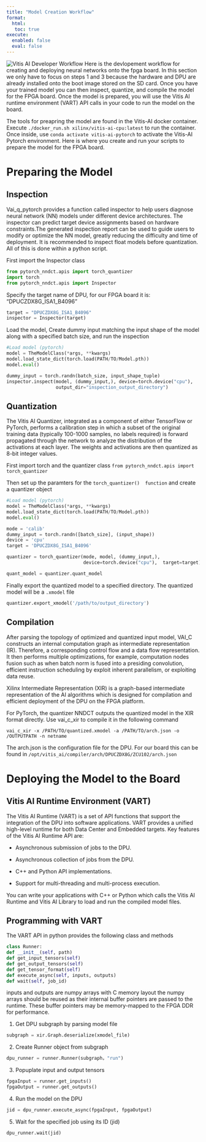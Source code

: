 ---
title: "Model Creation Workflow"
format: 
  html: 
   toc: true
execute:
  enabled: false
  eval: false
---

![Vitis AI Developer Workflow](res/vitis_ai_workflow.png)
Here is the devlopement workflow for creating and deploying neural networks onto the fpga board. In this section we only have to focus on steps 1 and 3 because the hardware and DPU are already installed onto the boot image stored on the SD card. Once you have your trained model you can then inspect, quantize, and compile the model for the FPGA board. Once the model is prepared, you will use the Vitis AI runtime environment (VART) API calls in your code to run the model on the board.

The tools for preapring the model are found in the Vitis-AI docker container. Execute `./docker_run.sh xilinx/vitis-ai-cpu:latest` to run the container. Once inside, use `conda activate vitis-ai-pytorch` to activate the Vitis-AI Pytorch environment. Here is where you create and run your scripts to prepare the model for the FPGA board.

# Preparing the Model

## Inspection
Vai_q_pytorch provides a function called inspector to help users diagnose neural network (NN) models under different device architectures. The inspector can predict target device assignments based on hardware constraints.The generated inspection report can be used to guide users to modify or optimize the NN model, greatly reducing the difficulty and time of deployment. It is recommended to inspect float models before quantization. All of this is done within a python script.

First import the Inspector class

```{python}
from pytorch_nndct.apis import torch_quantizer
import torch
from pytorch_nndct.apis import Inspector
```


Specify the target name of DPU, for our FPGA board it is: "DPUCZDX8G_ISA1_B4096"

``` {python}
target = "DPUCZDX8G_ISA1_B4096"
inspector = Inspector(target)
```

Load the model, Create dummy input matching the input shape of the model along with a specified batch size, and run the inspection

``` {python}
#Load model (pytorch)
model = TheModelClass(*args, **kwargs)
model.load_state_dict(torch.load(PATH/TO/Model.pth))
model.eval()

dummy_input = torch.randn(batch_size, input_shape_tuple)
inspector.inspect(model, (dummy_input,), device=torch.device("cpu"),
                  output_dir="inspection_output_directory")

```



## Quantization
The Vitis AI Quantizer, integrated as a component of either TensorFlow or PyTorch, performs a calibration step in which a subset of the original training data (typically 100-1000 samples, no labels required) is forward propagated through the network to analyze the distribution of the activations at each layer. The weights and activations are then quantized as 8-bit integer values.

First import torch and the quantizer class
```from pytorch_nndct.apis import torch_quantizer```


Then set up the paramters for the ``` torch_quantizer()  function ``` and create a quantizer object

```{python}
#Load model (pytorch)
model = TheModelClass(*args, **kwargs) 
model.load_state_dict(torch.load(PATH/TO/Model.pth))
model.eval()

mode = 'calib'
dummy_input = torch.randn([batch_size], (input_shape))
device = 'cpu'
target = 'DPUCZDX8G_ISA1_B4096'

quantizer = torch_quantizer(mode, model, (dummy_input,),
                            device=torch.device("cpu"),  target=target)

quant_model = quantizer.quant_model
```

Finally export the quantized model to a specified directory. The quantized model will be a ```.xmodel``` file
```{python}
quantizer.export_xmodel('/path/to/output_directory')
```

## Compilation
After parsing the topology of optimized and quantized input model, VAI_C constructs an internal computation graph as intermediate representation (IR). Therefore, a corresponding control flow and a data flow representation. It then performs multiple optimizations, for example, computation nodes fusion such as when batch norm is fused into a presiding convolution, efficient instruction scheduling by exploit inherent parallelism, or exploiting data reuse.

Xilinx Intermediate Representation (XIR) is a graph-based intermediate representation of the AI algorithms which is designed for compilation and efficient deployment of the DPU on the FPGA platform. 

For PyTorch, the quantizer NNDCT outputs the quantized model in the XIR format directly. Use vai_c_xir to compile it in the following command

```vai_c_xir -x /PATH/TO/quantized.xmodel -a /PATH/TO/arch.json -o /OUTPUTPATH -n netname```

:::{.callout-note}
The arch.json is the configuration file for the DPU. For our board this can be found in ```/opt/vitis_ai/compiler/arch/DPUCZDX8G/ZCU102/arch.json```
:::

# Deploying the Model to the Board
## Vitis AI Runtime Environment (VART)
The Vitis AI Runtime (VART) is a set of API functions that support the integration of the DPU into software applications. VART provides a unified high-level runtime for both Data Center and Embedded targets. Key features of the Vitis AI Runtime API are:

   - Asynchronous submission of jobs to the DPU.

   - Asynchronous collection of jobs from the DPU.

   - C++ and Python API implementations.

   - Support for multi-threading and multi-process execution.

You can write your applications with C++ or Python which calls the Vitis AI Runtime and Vitis AI Library to load and run the compiled model files.

## Programming with VART
The VART API in python provides the following class and methods
```{python}
class Runner:
def __init__(self, path)
def get_input_tensors(self)
def get_output_tensors(self)
def get_tensor_format(self)
def execute_async(self, inputs, outputs)
def wait(self, job_id)
```
:::{.callout-note}
inputs and outputs are numpy arrays with C memory layout the numpy arrays should be reused as their internal buffer pointers are passed to the runtime. These buffer pointers may be memory-mapped to the FPGA DDR for performance.
:::

1. Get DPU subgraph by parsing model file
```{python}
subgraph = xir.Graph.deserialize(xmodel_file)
```
2. Create Runner object from subgraph
```{python}
dpu_runner = runner.Runner(subgraph，"run")
```

3. Popuplate input and output tensors
```{python}
fpgaInput = runner.get_inputs()
fpgaOutput = runner.get_outputs()
```
4. Run the model on the DPU
```{python}
jid = dpu_runner.execute_async(fpgaInput, fpgaOutput)
```

5. Wait for the specified job using its ID (jid)
```{python}
dpu_runner.wait(jid)
```
